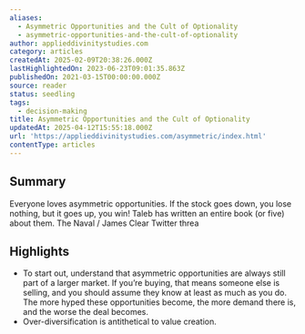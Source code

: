```yaml
---
aliases:
  - Asymmetric Opportunities and the Cult of Optionality
  - asymmetric-opportunities-and-the-cult-of-optionality
author: applieddivinitystudies.com
category: articles
createdAt: 2025-02-09T20:38:26.000Z
lastHighlightedOn: 2023-06-23T09:01:35.863Z
publishedOn: 2021-03-15T00:00:00.000Z
source: reader
status: seedling
tags:
  - decision-making
title: Asymmetric Opportunities and the Cult of Optionality
updatedAt: 2025-04-12T15:55:18.000Z
url: 'https://applieddivinitystudies.com/asymmetric/index.html'
contentType: articles
---
```

## Summary

Everyone loves asymmetric opportunities. If the stock goes down, you lose nothing, but it goes up, you win! Taleb has written an entire book (or five) about them. The Naval / James Clear Twitter threa

## Highlights

- To start out, understand that asymmetric opportunities are always still part of a larger market. If you’re buying, that means someone else is selling, and you should assume they know at least as much as you do. The more hyped these opportunities become, the more demand there is, and the worse the deal becomes.
- Over-diversification is antithetical to value creation.
